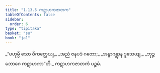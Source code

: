 ```yaml
---
title: "1.13.5 ကဋာဟကဇာတက"
tableOfContents: false
sidebar:
  order: 6
type: "tipitaka"
basket: "su"
book: "ja1"
---
```



<DynamicBreadcrumb />

<Division number="125" book="ja1">

<Paragraph number="277" type="verses" book="ja1">
_“ဗဟုမ္ပိ သော ဝိကတ္ထေယျ,_  
_အညံ ဇနပဒံ ဂတော;_  
_အနွာဂန္တွာန ဒူသေယျ,_  
_ဘုဉ္ဇ ဘောဂေ ကဋာဟကာ”တိ._  


</Paragraph>
</Division>

<Paragraph number="278" type="center" book="ja1">
ကဋာဟကဇာတကံ ပဉ္စမံ.
</Paragraph>
